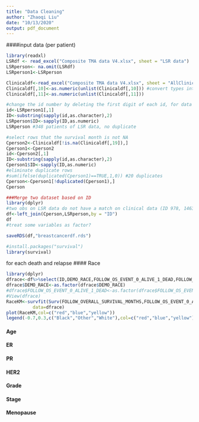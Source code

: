 ```yaml
---
title: "Data Cleaning"
author: "Zhaoqi Liu"
date: "10/13/2020"
output: pdf_document
---
```

####input data (per patient)
```r
library(readxl)
LSRdf <- read_excel("Composite TMA data V4.xlsx", sheet = "LSR data")
LSRperson<- na.omit(LSRdf)
LSRperson1<-LSRperson

Clinicaldf<-read_excel("Composite TMA data V4.xlsx", sheet = "AllClinicalInfo")
Clinicaldf[,10]<-as.numeric(unlist(Clinicaldf[,10])) #convert types into number from character 
Clinicaldf[,11]<-as.numeric(unlist(Clinicaldf[,11]))
```

```r
#change the id number by deleting the first digit of each id, for data merging 
id<-LSRperson1[,1]
ID<-substring(sapply(id,as.character),2)
LSRperson$ID<-sapply(ID,as.numeric)
LSRperson #348 patients of LSR data, no duplicate
```

```r
#select rows that the survival month is not NA
Cperson2<-Clinicaldf[!is.na(Clinicaldf[,19]),] 
Cperson1<-Cperson2
id<-Cperson2[,1]
ID<-substring(sapply(id,as.character),2)
Cperson1$ID<-sapply(ID,as.numeric)
#eliminate duplicate rows 
#sum(ifelse(duplicated(Cperson1)==TRUE,1,0)) #20 duplicates
Cperson<-Cperson1[!duplicated(Cperson1),]
Cperson
```

```r
###Merge two dataset based on ID 
library(dplyr)
#two obs on LSR data do not have a match on clinical data (ID 978, 1463)
df<-left_join(Cperson,LSRperson,by = "ID")
df
#treat some variables as factor? 
```

```r
saveRDS(df,"breastcancerdf.rds")
```

```r
#install.packages("survival")
library(survival)
```

for each death and relapse 
#### Race 


```r
library(dplyr)
dfrace<-df%>%select(ID,DEMO_RACE,FOLLOW_OS_EVENT_0_ALIVE_1_DEAD,FOLLOW_RELAPSEANYMONTHS,FOLLOW_RELAPSEVNT_0_NO_1_RECUR,FOLLOW_OVERALL_SURVIVAL_MONTHS)
dfrace$DEMO_RACE<-as.factor(dfrace$DEMO_RACE)
#dfrace$FOLLOW_OS_EVENT_0_ALIVE_1_DEAD<-as.factor(dfrace$FOLLOW_OS_EVENT_0_ALIVE_1_DEAD)
#View(dfrace)
RaceKM<-survfit(Surv(FOLLOW_OVERALL_SURVIVAL_MONTHS,FOLLOW_OS_EVENT_0_ALIVE_1_DEAD)~DEMO_RACE,
          data=dfrace)
plot(RaceKM,col=c("red","blue","yellow"))
legend(-0.7,0.3,c("Black","Other","White"),col=c("red","blue","yellow"),fill=c("red","blue","yellow"))
```


#### Age

#### ER

#### PR

#### HER2

#### Grade
#### Stage
#### Menopause

